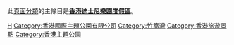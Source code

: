 此[[頁面分類|頁面分類]]的主條目是'''[[香港迪士尼樂園度假區|香港迪士尼樂園度假區]]'''。
{{Commonscat|Hong Kong Disneyland Resort}}

[[Category:迪士尼度假區及主題公園|H]]
[[Category:香港國際主題公園有限公司|Category:香港國際主題公園有限公司]]
[[Category:竹篙灣|Category:竹篙灣]]
[[Category:香港旅遊景點|Category:香港旅遊景點]]
[[Category:香港主題公園|Category:香港主題公園]]